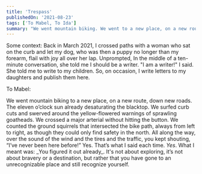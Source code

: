```yaml
---
title: 'Trespass'
publishedOn: '2021-08-23'
tags: ['To Mabel, To Ida']
summary: "We went mountain biking. We went to a new place, on a new route, down new roads. The eleven o'clock sun already desaturating the concrete."
---
```


<p className="text-sm italic p-4 bg-sea bg-opacity-5 rounded-sm">
  Some context: Back in March 2021, I crossed paths with a woman who sat on the curb and let my dog,
  who was then a puppy no longer than my forearm, flail with joy all over her lap. Unprompted, In
  the middle of a ten-minute conversation, she told me I should be a writer. "I am a writer!" I
  said. She told me to write to my children. So, on occasion, I write letters to my daughters and
  publish them here.
</p>

<p className="text-5xl font-serif italic">To Mabel:</p>

<p className="text-2xl font-serif lg:text-3xl lg:leading-10">
  We went mountain biking to a new place, on a new route, down new roads. The eleven o&rsquo;clock
  sun already desaturating the blacktop. We surfed curb cuts and swerved around the yellow-flowered
  warnings of sprawling goatheads. We crossed a major arterial without hitting the button. We
  counted the ground squirrels that intersected the bike path, always from left to right, as though
  they could only find safety in the north. All along the way, over the sound of the wind and the
  tires and the traffic, you kept shouting, &ldquo;I&rsquo;ve never been here before!&rdquo; Yes.
  That&rsquo;s what I said each time. <em>Yes</em>. What I meant was: _You figured it out already_.
  It's not about exploring, it&rsquo;s not about bravery or a destination, but rather that you have
  gone to an unrecognizable place and still recognize yourself.
</p>
